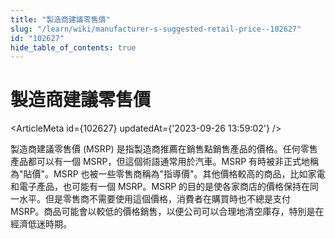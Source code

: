 ```yaml
---
title: "製造商建議零售價"
slug: "/learn/wiki/manufacturer-s-suggested-retail-price--102627"
id: "102627"
hide_table_of_contents: true
---
```



# 製造商建議零售價

<ArticleMeta id={102627} updatedAt={'2023-09-26 13:59:02'} />
<div className='border-solid border-b border-t-0 my-4 border-[var(--ifm-color-gray-300)]' />

製造商建議零售價 (MSRP) 是指製造商推薦在銷售點銷售產品的價格。任何零售產品都可以有一個 MSRP，但這個術語通常用於汽車。MSRP 有時被非正式地稱為"貼價"。MSRP 也被一些零售商稱為"指導價"。其他價格較高的商品，比如家電和電子產品，也可能有一個 MSRP。MSRP 的目的是使各家商店的價格保持在同一水平。但是零售商不需要使用這個價格，消費者在購買時也不總是支付 MSRP。商品可能會以較低的價格銷售，以便公司可以合理地清空庫存，特別是在經濟低迷時期。
